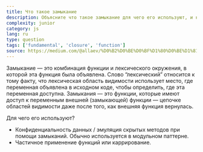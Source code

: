 ```yaml
---
title: Что такое замыкание
description: Объясните что такое замыкание для чего его используют, и какие приемущества он дает.
complexity: junior
category: js
lang: ru
type: question
tags: ['fundamental', 'closure', 'function']
source: https://medium.com/@allaev/%D0%B2%D0%BE%D0%BF%D1%80%D0%BE%D1%81%D1%8B-%D0%B8-%D0%BE%D1%82%D0%B2%D0%B5%D1%82%D1%8B-%D0%BA-%D1%81%D0%BE%D0%B1%D0%B5%D1%81%D0%B5%D0%B4%D0%BE%D0%B2%D0%B0%D0%BD%D0%B8%D1%8E-%D1%84%D1%80%D0%BE%D0%BD%D1%82%D0%B5%D0%BD%D0%B4-%D1%80%D0%B0%D0%B7%D1%80%D0%B0%D0%B1%D0%BE%D1%82%D1%87%D0%B8%D0%BA%D0%B0-%D0%BD%D0%B0-javascript-9058a75710a
---
```


Замыкание — это комбинация функции и лексического окружения, в которой эта функция была объявлена. Слово “лексический” относится к тому факту, что лексическая область видимости использует место, где переменная объявлена в исходном коде, чтобы определить, где эта переменная доступна. Замыкания — это функции, которые имеют доступ к переменным внешней (замыкающей) функции — цепочке областей видимости даже после того, как внешняя функция вернулась.

Для чего его используют?

- Конфиденциальность данных / эмуляция скрытых методов при помощи замыканий. Обычно используется в модульном паттерне.
- Частичное применение функций или каррирование.
